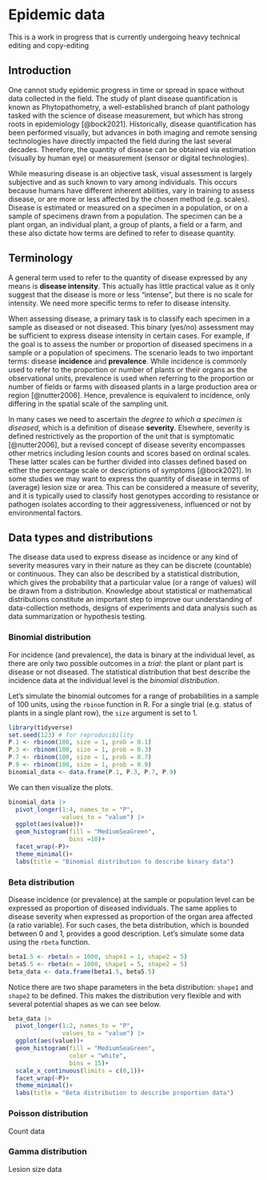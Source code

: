 # Epidemic data

::: {.callout-note appearance="simple"}
This is a work in progress that is currently undergoing heavy technical editing and copy-editing
:::

## Introduction

One cannot study epidemic progress in time or spread in space without data collected in the field. The study of plant disease quantification is known as Phytopathometry, a well-established branch of plant pathology tasked with the science of disease measurement, but which has strong roots in epidemiology [@bock2021]. Historically, disease quantification has been performed visually, but advances in both imaging and remote sensing technologies have directly impacted the field during the last several decades. Therefore, the quantity of disease can be obtained via estimation (visually by human eye) or measurement (sensor or digital technologies).

While measuring disease is an objective task, visual assessment is largely subjective and as such known to vary among individuals. This occurs because humans have different inherent abilities, vary in training to assess disease, or are more or less affected by the chosen method (e.g. scales). Disease is estimated or measured on a specimen in a population, or on a sample of specimens drawn from a population. The specimen can be a plant organ, an individual plant, a group of plants, a field or a farm, and these also dictate how terms are defined to refer to disease quantity.

## Terminology

A general term used to refer to the quantity of disease expressed by any means is **disease intensity**. This actually has little practical value as it only suggest that the disease is more or less "intense", but there is no scale for intensity. We need more specific terms to refer to disease intensity.

When assessing disease, a primary task is to classify each specimen in a sample as diseased or not diseased. This binary (yes/no) assessment may be sufficient to express disease intensity in certain cases. For example, if the goal is to assess the number or proportion of diseased specimens in a sample or a population of specimens. The scenario leads to two important terms: disease **incidence** and **prevalence**. While incidence is commonly used to refer to the proportion or number of plants or their organs as the observational units, prevalence is used when referring to the proportion or number of fields or farms with diseased plants in a large production area or region [@nutter2006]. Hence, prevalence is equivalent to incidence, only differing in the spatial scale of the sampling unit.

In many cases we need to ascertain the *degree to which a specimen is diseased*, which is a definition of disease **severity**. Elsewhere, severity is defined restrictively as the proportion of the unit that is symptomatic [@nutter2006], but a revised concept of disease severity encompasses other metrics including lesion counts and scores based on ordinal scales. These latter scales can be further divided into classes defined based on either the percentage scale or descriptions of symptoms [@bock2021]. In some studies we may want to express the quantity of disease in terms of (average) lesion size or area. This can be considered a measure of severity, and it is typically used to classify host genotypes according to resistance or pathogen isolates according to their aggressiveness, influenced or not by environmental factors.

## Data types and distributions

The disease data used to express disease as incidence or any kind of severity measures vary in their nature as they can be discrete (countable) or continuous. They can also be described by a statistical distribution, which gives the probability that a particular value (or a range of values) will be drawn from a distribution. Knowledge about statistical or mathematical distributions constitute an important step to improve our understanding of data-collection methods, designs of experiments and data analysis such as data summarization or hypothesis testing.

### Binomial distribution

For incidence (and prevalence), the data is binary at the individual level, as there are only two possible outcomes in a *trial*: the plant or plant part is disease or not diseased. The statistical distribution that best describe the incidence data at the individual level is the *binomial distribution*.

Let's simulate the binomial outcomes for a range of probabilities in a sample of 100 units, using the `rbinom` function in R. For a single trial (e.g. status of plants in a single plant row), the `size` argument is set to 1.

```r

library(tidyverse)
set.seed(123) # for reproducibility
P.1 <- rbinom(100, size = 1, prob = 0.1)
P.3 <- rbinom(100, size = 1, prob = 0.3)
P.7 <- rbinom(100, size = 1, prob = 0.7)
P.9 <- rbinom(100, size = 1, prob = 0.9)
binomial_data <- data.frame(P.1, P.3, P.7, P.9)
```

We can then visualize the plots.

```r
binomial_data |>
  pivot_longer(1:4, names_to = "P", 
               values_to = "value") |> 
  ggplot(aes(value))+
  geom_histogram(fill = "MediumSeaGreen", 
                 bins =10)+
  facet_wrap(~P)+
  theme_minimal()+
  labs(title = "Binomial distribution to describe binary data")
```

### Beta distribution

Disease incidence (or prevalence) at the sample or population level can be expressed as proportion of diseased individuals. The same applies to disease severity when expressed as proportion of the organ area affected (a ratio variable). For such cases, the beta distribution, which is bounded between 0 and 1, provides a good description. Let's simulate some data using the `rbeta` function.

```r
beta1.5 <- rbeta(n = 1000, shape1 = 1, shape2 = 5)
beta5.5 <- rbeta(n = 1000, shape1 = 5, shape2 = 5)
beta_data <- data.frame(beta1.5, beta5.5)

```

Notice there are two shape parameters in the beta distribution: `shape1` and `shape2` to be defined. This makes the distribution very flexible and with several potential shapes as we can see below.

```r
beta_data |>
  pivot_longer(1:2, names_to = "P", 
               values_to = "value") |> 
  ggplot(aes(value))+
  geom_histogram(fill = "MediumSeaGreen", 
                 color = "white", 
                 bins = 15)+
  scale_x_continuous(limits = c(0,1))+
  facet_wrap(~P)+
  theme_minimal()+
  labs(title = "Beta distribution to describe proportion data")
```

### Poisson distribution

Count data

### Gamma distribution

Lesion size data
